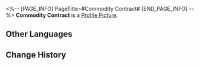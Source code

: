 <%-- [PAGE_INFO]
PageTitle=#Commodity Contract#
[END_PAGE_INFO] --%>
{{Item Infobox
|id          = 140103
|image       = Item Commodity Contract.png
|type        = Mission Item
|invCategory = Missions
|rarity      = 3
|effect      = 
|description = Commodity contract for the auction. Use it to get paid based on the value of the goods.
}}
{{Description|''"They always put 'Handle with Care' on the contract but everyone ignores it."''}}
'''Commodity Contract''' is a [[Profile Picture]].

==Other Languages==
{{Other Languages
|en   = Commodity Contract
|zhs  = 商品委托合同
|zht  = 商品委託合約
|ja   = 商品委託契約書
|ko   = 상품 의뢰 계약서
|es   = Contrato de consignación de producto
|fr   = Contrat de marchandises
|ru   = Товарный контракт
|th   = สัญญาซื้อขาย
|vi   = Hợp Đồng Ủy Thác Hàng Hóa
|de   = Handelsvertrag
|id   = Kontrak Komoditas
|pt   = Contrato de Mercadoria
}}

==Change History==
{{Change History|1.0}}